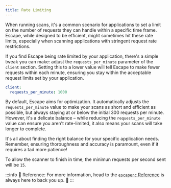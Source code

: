 ```yaml
---
title: Rate Limiting
---
```


When running scans, it's a common scenario for applications to set a limit on the number of requests they can handle within a specific time frame. Escape, while designed to be efficient, might sometimes hit these rate limits, especially when scanning applications with stringent request rate restrictions.

If you find Escape being rate limited by your application, there's a simple tweak you can make: adjust the `requests_per_minute` parameter of the `client` section. Setting this to a lower value will tell Escape to make fewer requests within each minute, ensuring you stay within the acceptable request limits set by your application.

```yaml
client:
  requests_per_minute: 1000
```

By default, Escape aims for optimization. It automatically adjusts the `requests_per_minute` value to make your scans as short and efficient as possible, but always staying at or below the initial 300 requests per minute. However, it's a delicate balance – while reducing the `requests_per_minute` value can ensure you aren't rate-limited, it also means your scans will take longer to complete.

It's all about finding the right balance for your specific application needs. Remember, ensuring thoroughness and accuracy is paramount, even if it requires a tad more patience!

To allow the scanner to finish in time, the minimun requests per second sent will be `15`.

:::info 🤖 Reference:
For more information, head to the [`escaperc` Reference](/testing/advanced-usage/parameters-reference) is always here to back you up. 🚀
:::
